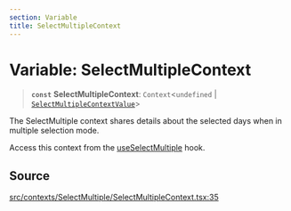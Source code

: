 ```yaml
---
section: Variable
title: SelectMultipleContext
---
```


# Variable: SelectMultipleContext

> **`const`** **SelectMultipleContext**: `Context`\<`undefined` \| [`SelectMultipleContextValue`](/api/latest/interfaces/SelectMultipleContextValue.mdx)\>

The SelectMultiple context shares details about the selected days when in
multiple selection mode.

Access this context from the [useSelectMultiple](/api/latest/functions/useSelectMultiple.mdx) hook.

## Source

[src/contexts/SelectMultiple/SelectMultipleContext.tsx:35](https://github.com/gpbl/react-day-picker/blob/a8bfa5451/src/contexts/SelectMultiple/SelectMultipleContext.tsx#L35)
